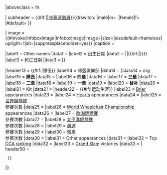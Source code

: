 {{Infobox
|bodyclass    = biography vcard
|above        = <includeonly>{{{name|{{PAGENAMEBASE}}}}}</includeonly>
|aboveclass   = fn

| subheader = <span class="role">{{#if:{{{role|}}}|{{{role}}}|[[冰壺|冰壺運動員]]}}</span>{{#switch:{{lc:{{{gender|}}}}} |male|m=&nbsp;{{abbr|&#9794;|male|class=gender}} |female|f=&nbsp;{{abbr|&#9792;|female|class=gender}} |#default= }}

| image       = {{#invoke:InfoboxImage|InfoboxImage|image={{{image|}}}|size={{{image_size|}}}|sizedefault=frameless|upright=1|alt={{{alt|}}}|suppressplaceholder=yes}}
|caption      = {{{caption|}}}

|label1   = Other names
|data1    = {{{other_names|}}}
|label2   = 出生日期
|data2    = {{br separated entries|{{#if:{{{birth_name|}}}|<span class="nickname">{{{birth_name}}}</span>}}|{{{birth_date|}}}|{{#if:{{{birth_place|}}}|<span class="adr">{{{birth_place}}}</span>}}}}
|label3   = 死亡日期
|data3    = {{br separated entries|{{{death_date|}}}|{{#if:{{{death_place|}}}|<span class="adr">{{{death_place}}}</span>}}}}

|header13  = {{#if:{{{Curling club|}}}{{{Skip|}}}{{{Third|}}}{{{Second|}}}{{{Lead|}}}{{{Alternate|}}}{{{Kit|}}}|隊伍}}
|label14   = 冰壺俱樂部
|data14    = {{{Curling club|}}}
|class14   = org
|label15   = '''隊長'''
|data15    = {{{Skip|}}}
|label16   = '''四垒'''
|data16    = {{{Fourth|}}}
|label17   = '''三垒'''
|data17    = {{{Third|}}}
|label18   = '''二垒'''
|data18    = {{{Second|}}}
|label19   = '''一垒'''
|data19    = {{{Lead|}}}
|label20  = '''替补'''
|data20   = {{{Alternate|}}}
|label21  = Kit
|data21   = {{{Kit|}}}
|header22 = {{#if:{{{Brier appearances|}}}{{{Hearts appearances|}}}{{{World Championship appearances|}}}{{{European Championship appearances|}}}{{{Pacific Championship appearances|}}}{{{Top CCA ranking|}}}{{{Grand Slam victories|}}}|运动生涯}}
|label23  = [[Tim Hortons Brier|Brier]] appearances
|data23   = {{{Brier appearances|}}}
|label24  = [[Scotties Tournament of Hearts|Hearts]] appearances
|data24   = {{{Hearts appearances|}}}
|label25  = [[世界冰壺錦標賽|世界錦標賽]]<br />參賽次數
|data25   = {{{World Championship appearances|}}}
|label26  = [[World Wheelchair Curling Championship|World Wheelchair Championship]]<br />appearances
|data26   = {{{World Wheelchair Championship appearances|}}}
|label27  = [[歐洲冰壺錦標賽|歐洲錦標賽]]<br />參賽次數
|data27   = {{{European Championship appearances|}}}
|label28  = [[太平洋冰壺錦標賽|太平洋錦標賽]]<br />參賽次數
|data28   = {{{Pacific Championship appearances|}}}
|label29  = [[冬季奧林匹克運動會冰壺比賽|奧運]]<br />參賽次數
|data29   = {{{Olympic appearances|}}}
|label30  = [[Wheelchair curling at the Winter Paralympics|残奥]]<br />参赛次数
|data30   = {{{Paralympic appearances|}}}
|label31  = Other appearances
|data31   = {{{Other appearances|}}}
|label32  = Top [[CCA rankings|CCA ranking]]
|data32   = {{{Top CCA ranking|}}}
|label33  = [[Capital One Grand Slam of Curling|Grand Slam]] victories
|data33   = {{{Grand Slam victories|}}}
| header50    = {{Infobox medal templates
  |medals = {{{medaltemplates|}}}
  |expand = {{#ifeq:{{lc:{{{show-medals}}}}}|no||yes}}
  }}
}}<!--
--><noinclude>
{{Documentation}}
</noinclude>